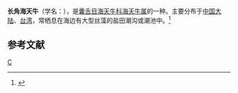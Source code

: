 {{Speciesbox 
| genus = Elysia
| species = chilkensis
| authority = Eliot, 1916
}}
'''长角海天牛'''（学名：''{{lang|la|Elysia chilkensis}}''），是[[囊舌目|囊舌目]][[海天牛科|海天牛科]][[海天牛属|海天牛属]]的一种。主要分布于[[中国大陆|中国大陆]]、[[台湾|台湾]]，常栖息在海边有大型丝藻的盐田潮沟或潮池中。<ref>{{cite web|url=http://shell.sinica.edu.tw/chinese/shellbase_detail.php?science_no=2913|title=国际贝库：长角海天牛|publisher=台湾贝类资料库|accessdate=2009-08-11}}</ref>

== 参考文献 ==
{{reflist|2}}
{{Taxonbar|from=Q13605968}}

[[Category:海天牛属|C]]